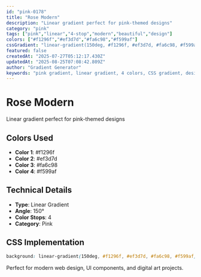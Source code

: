 ```yaml
---
id: "pink-0178"
title: "Rose Modern"
description: "Linear gradient perfect for pink-themed designs"
category: "pink"
tags: ["pink","linear","4-stop","modern","beautiful","design"]
colors: ["#f1296f","#ef3d7d","#fa6c98","#f599af"]
cssGradient: "linear-gradient(150deg, #f1296f, #ef3d7d, #fa6c98, #f599af)"
featured: false
createdAt: "2025-07-27T05:12:17.430Z"
updatedAt: "2025-08-25T07:08:42.809Z"
author: "Gradient Generator"
keywords: "pink gradient, linear gradient, 4 colors, CSS gradient, design, #f1296f, #ef3d7d, #fa6c98, #f599af"
---
```


# Rose Modern

Linear gradient perfect for pink-themed designs

## Colors Used
- **Color 1**: #f1296f
- **Color 2**: #ef3d7d
- **Color 3**: #fa6c98
- **Color 4**: #f599af

## Technical Details
- **Type**: Linear Gradient
- **Angle**: 150°
- **Color Stops**: 4
- **Category**: Pink

## CSS Implementation
```css
background: linear-gradient(150deg, #f1296f, #ef3d7d, #fa6c98, #f599af);
```

Perfect for modern web design, UI components, and digital art projects.
